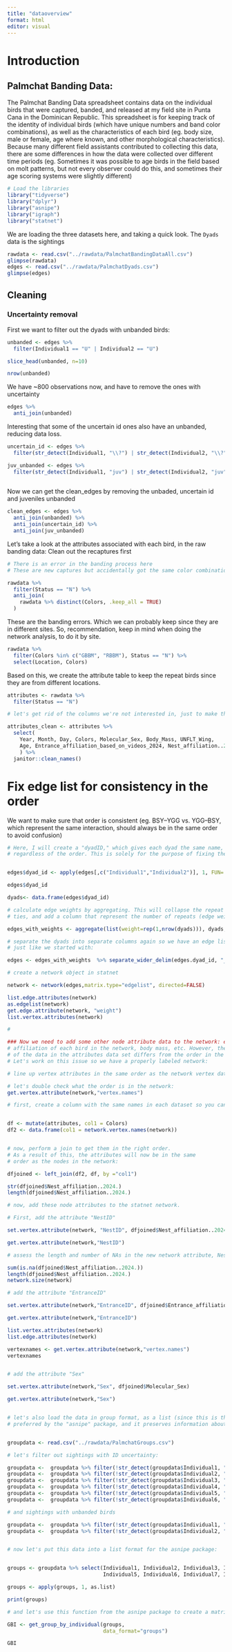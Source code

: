 ```yaml
---
title: "dataoverview"
format: html
editor: visual
---
```


# Introduction

## Palmchat Banding Data:

The Palmchat Banding Data spreadsheet contains data on the individual birds that were captured, banded, and released at my field site in Punta Cana in the Dominican Republic. This spreadsheet is for keeping track of the identity of individual birds (which have unique numbers and band color combinations), as well as the characteristics of each bird (eg. body size, male or female, age where known, and other morphological characteristics). Because many different field assistants contributed to collecting this data, there are some differences in how the data were collected over different time periods (eg. Sometimes it was possible to age birds in the field based on molt patterns, but not every observer could do this, and sometimes their age scoring systems were slightly different)

```r
# Load the libraries
library("tidyverse")
library("dplyr")
library("asnipe")
library("igraph")
library("statnet")

```

We are loading the three datasets here, and taking a quick look. The `Dyads` data is the sightings

```r
rawdata <- read.csv("../rawdata/PalmchatBandingDataAll.csv")
glimpse(rawdata)
edges <- read.csv("../rawdata/PalmchatDyads.csv")
glimpse(edges)
```

## Cleaning

### Uncertainty removal

First we want to filter out the dyads with unbanded birds:
```r
unbanded <- edges %>% 
  filter(Individual1 == "U" | Individual2 == "U")

slice_head(unbanded, n=10)  

nrow(unbanded)
```

We have ~800 observations now, and have to remove the ones with uncertainty

```r
edges %>% 
  anti_join(unbanded)
```

Interesting that some of the uncertain id ones also have an unbanded, reducing data loss. 
```r
uncertain_id <- edges %>% 
  filter(str_detect(Individual1, "\\?") | str_detect(Individual2, "\\?"))
```



```r

juv_unbanded <- edges %>% 
  filter(str_detect(Individual1, "juv") | str_detect(Individual2, "juv"))
  
```


Now we can get the clean_edges by removing the unbaded, uncertain id and juveniles unbanded

```r

clean_edges <- edges %>% 
  anti_join(unbanded) %>% 
  anti_join(uncertain_id) %>% 
  anti_join(juv_unbanded)
```


Let's take a look at the attributes associated with each bird, in the raw banding data:
Clean out the recaptures first
```r
# There is an error in the banding process here
# These are new captures but accidentally got the same color combination as a previous new bird

rawdata %>% 
  filter(Status == "N") %>% 
  anti_join(
    rawdata %>% distinct(Colors, .keep_all = TRUE) 
  )

```
These are the banding errors. Which we can probably keep since they are in different sites. So, recommendation, keep in mind when doing the network analysis, to do it by site.
```r
rawdata %>% 
  filter(Colors %in% c("GBBM", "RBBM"), Status == "N") %>% 
  select(Location, Colors)
```
Based on this, we create the attribute table to keep the repeat birds since they are from different locations. 

```r
attributes <- rawdata %>% 
  filter(Status == "N")
```


```r

# let's get rid of the columns we're not interested in, just to make things tidier:

attributes_clean <- attributes %>% 
  select(
    Year, Month, Day, Colors, Molecular_Sex, Body_Mass, UNFLT_Wing, 
    Age, Entrance_affiliation_based_on_videos_2024, Nest_affiliation..2024.
    ) %>% 
  janitor::clean_names()

```

# Fix edge list for consistency in the order
We want to make sure that order is consistent (eg. BSY--YGG vs. YGG--BSY, which represent the same interaction, should always be in the same order to avoid confusion)

```r

# Here, I will create a "dyadID," which gives each dyad the same name,
# regardless of the order. This is solely for the purpose of fixing the above issue:


edges$dyad_id <- apply(edges[,c("Individual1","Individual2")], 1, FUN= function(x) paste(sort(x), collapse="_"))

edges$dyad_id

dyads<- data.frame(edges$dyad_id)

# calculate edge weights by aggregating. This will collapse the repeat network
# ties, and add a column that represent the number of repeats (edge weight):

edges_with_weights <- aggregate(list(weight=rep(1,nrow(dyads))), dyads, FUN=sum)

# separate the dyads into separate columns again so we have an edge list,
# just like we started with:

edges <- edges_with_weights  %>% separate_wider_delim(edges.dyad_id, "_", names = c("col1","col2"))

# create a network object in statnet

network <- network(edges,matrix.type="edgelist", directed=FALSE)

list.edge.attributes(network)
as.edgelist(network)
get.edge.attribute(network, "weight")
list.vertex.attributes(network)

# 

### Now we need to add some other node attribute data to the network: eg. the Nest
# affiliation of each bird in the network, body mass, etc. However, the order
# of the data in the attributes data set differs from the order in the network.
# Let's work on this issue so we have a properly labeled network:

# line up vertex attributes in the same order as the network vertex data in statnet:

# let's double check what the order is in the network:
get.vertex.attribute(network,"vertex.names")

# first, create a column with the same names in each dataset so you can perform a join:


df <- mutate(attributes, col1 = Colors)
df2 <- data.frame(col1 = network.vertex.names(network))


# now, perform a join to get them in the right order.
# As a result of this, the attributes will now be in the same
# order as the nodes in the network:

dfjoined <- left_join(df2, df, by ="col1")

str(dfjoined$Nest_affiliation..2024.)
length(dfjoined$Nest_affiliation..2024.)

# now, add these node attributes to the statnet network.

# First, add the attribute "NestID"

set.vertex.attribute(network, "NestID", dfjoined$Nest_affiliation..2024.)

get.vertex.attribute(network,"NestID")

# assess the length and number of NAs in the new network attribute, NestID

sum(is.na(dfjoined$Nest_affiliation..2024.))
length(dfjoined$Nest_affiliation..2024.)
network.size(network)

# add the attribute "EntranceID"

set.vertex.attribute(network,"EntranceID", dfjoined$Entrance_affiliation_based_on_videos_2024)

get.vertex.attribute(network,"EntranceID")

list.vertex.attributes(network)
list.edge.attributes(network)

vertexnames <- get.vertex.attribute(network,"vertex.names")
vertexnames


# add the attribute "Sex"

set.vertex.attribute(network,"Sex", dfjoined$Molecular_Sex)

get.vertex.attribute(network,"Sex")



```

```r
# let's also load the data in group format, as a list (since this is the input
# preferred by the "asnipe" package, and it preserves information about group interactions)


groupdata <- read.csv("../rawdata/PalmchatGroups.csv")

# let's filter out sightings with ID uncertainty:

groupdata <-  groupdata %>% filter(!str_detect(groupdata$Individual1, "\\?"))
groupdata <-  groupdata %>% filter(!str_detect(groupdata$Individual2, "\\?"))
groupdata <-  groupdata %>% filter(!str_detect(groupdata$Individual3, "\\?"))
groupdata <-  groupdata %>% filter(!str_detect(groupdata$Individual4, "\\?"))
groupdata <-  groupdata %>% filter(!str_detect(groupdata$Individual5, "\\?"))
groupdata <-  groupdata %>% filter(!str_detect(groupdata$Individual6, "\\?"))

# and sightings with unbanded birds

groupdata <-  groupdata %>% filter(!str_detect(groupdata$Individual1, "U"))
groupdata <-  groupdata %>% filter(!str_detect(groupdata$Individual2, "U"))


# now let's put this data into a list format for the asnipe package:


groups <- groupdata %>% select(Individual1, Individual2, Individual3, Individual4,
                               Individual5, Individual6, Individual7, Individual8)

groups <- apply(groups, 1, as.list)

print(groups)

# and let's use this function from the asnipe package to create a matrix:

GBI <- get_group_by_individual(groups,
                               data_format="groups")

GBI
```
